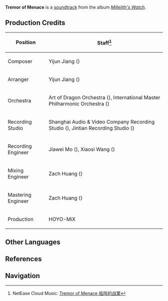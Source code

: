 {{Soundtrack Infobox
|title          =
|image          = Millelith's Watch.png
|album          = Millelith's Watch
|disc           = 3
|number         = 36
|featured       =
|featured2      =
|featured3      =
|featured_disc  =
|featured_disc2 =
|featured_disc3 =
|youtube_id     = kp_ET9RDP94
|spotify_id     = 4RjO3mInGcVVN3u3DsmcpG
|played_in      = The Chasm: Underground Mines;Ad-Hoc Main Tunnel;The Chasm: Main Mining Area;The Serpent's Cave;Nameless Ruins;The Lost Valley
|during         = [[Ad-Hoc Main Tunnel]], [[The Chasm: Main Mining Area]], [[The Serpent's Cave]], [[Nameless Ruins]] (Lower Level), [[The Lost Valley]] (Combat)
|domain         = The Lost Valley
|previous       = Irresistible Force
|next           = Seething Animosity
}}
{{Description|In a place where light is enshrouded by darkness, shards of luminous crystals coalesce to form the people's living.|[https://hoyolab.com/topicDetail/2525 Echoes of The Chasm]}}
'''Tremor of Menace''' is a [[soundtrack]] from the album ''[[Millelith's Watch]]''.

==Production Credits==
{| class="wikitable" style="text-align:left; height:0.5em"
! Position
! Staff<ref>NetEase Cloud Music: [https://music.163.com/#/song?id=1956543021 Tremor of Menace 临阵的战栗]</ref>
|-
! Composer
| Yijun Jiang ({{zh|姜以君}})
|-
! Arranger
| Yijun Jiang ({{zh|姜以君}})
|-
! Orchestra
| Art of Dragon Orchestra ({{zh|龙之艺交响乐团}}), International Master Philharmonic Orchestra ({{zh|国际首席爱乐乐团}})
|-
! Recording Studio
| Shanghai Audio & Video Company Recording Studio ({{zh|上海音像公司录音棚}}), Jintian Recording Studio ({{zh|金田录音棚}})
|-
! Recording Engineer
| Jiawei Mo ({{zh|莫家伟}}), Xiaosi Wang ({{zh|王小四}})
|-
! Mixing Engineer
| Zach Huang ({{zh|黄巍}})
|-
! Mastering Engineer
| Zach Huang ({{zh|黄巍}})
|-
! Production
| HOYO-MiX
|}
<!--
==Videos==
<gallery>
</gallery>
==Trivia==
-->
==Other Languages==
{{Other Languages
|en      = Tremor of Menace
|zhs     = 临阵的战栗
|zhs_rm  = Línzhèn de Zhànlì
|zhs_tl  =
|ja      = 武者震い
|ja_rm   = Mushaburui{{Assumed}}
|ja_tl   = 
|tr      = 
|it      = 
}}

==References==
{{Reflist}}

==Navigation==
{{Soundtrack Navbox|Millelith's Watch}}